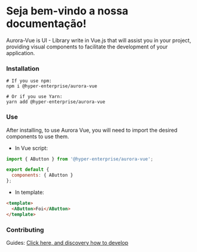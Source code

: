 
<Meta title="Aurora-Vue/Welcome" />

# Seja bem-vindo a nossa documentação!

Aurora-Vue is UI - Library write in Vue.js that will assist you in your project, 
providing visual components to facilitate the development of your application.


### Installation

```
# If you use npm: 
npm i @hyper-enterprise/aurora-vue

# Or if you use Yarn: 
yarn add @hyper-enterprise/aurora-vue
```

### Use

After installing, to use Aurora Vue, you will need to import the desired components to use them.

- In Vue script:
```js
import { AButton } from '@hyper-enterprise/aurora-vue';

export default {
  components: { AButton }
};
```

- In template:

```html
<template>
  <AButton>Foi</AButton>
</template>
```

### Contributing

Guides:
[Click here, and discovery how to develop](CONTRIBUTING.md)